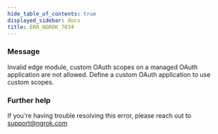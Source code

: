 ```yaml
---
hide_table_of_contents: true
displayed_sidebar: docs
title: ERR_NGROK_7034
---
```




### Message

Invalid edge module, custom OAuth scopes on a managed OAuth application are not allowed. Define a custom OAuth application to use custom scopes.

<ErrorDetails error="err_ngrok_7034" />

### Further help

If you're having trouble resolving this error, please reach out to [support@ngrok.com](mailto:support@ngrok.com?subject=Help%20with%20ERR_NGROK_7034)
